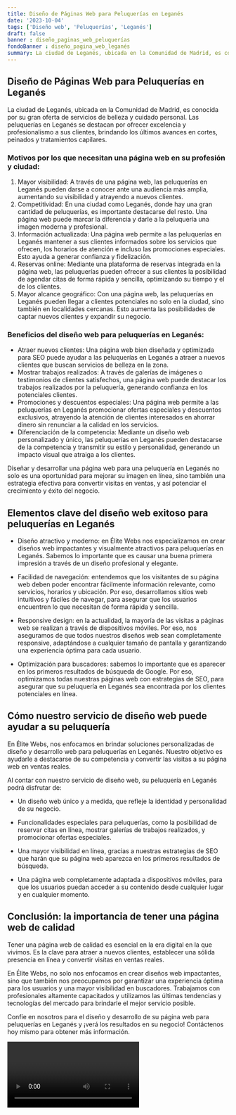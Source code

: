 ```yaml
---
title: Diseño de Páginas Web para Peluquerías en Leganés
date: '2023-10-04'
tags: ['Diseño web', 'Peluquerías', 'Leganés']
draft: false
banner : diseño_paginas_web_peluquerías
fondoBanner : diseño_pagina_web_leganés
summary: La ciudad de Leganés, ubicada en la Comunidad de Madrid, es conocida por su gran oferta de servicios de belleza y cuidado personal. Las peluquerías en Leganés se destacan por ofrecer excelencia y profesionalismo a sus clientes, brindando los últimos avances en cortes, peinados y tratamientos capilares.
---
```


## Diseño de Páginas Web para Peluquerías en Leganés

La ciudad de Leganés, ubicada en la Comunidad de Madrid, es conocida por su gran oferta de servicios de belleza y cuidado personal. Las peluquerías en Leganés se destacan por ofrecer excelencia y profesionalismo a sus clientes, brindando los últimos avances en cortes, peinados y tratamientos capilares.

### Motivos por los que necesitan una página web en su profesión y ciudad:
1. Mayor visibilidad: A través de una página web, las peluquerías en Leganés pueden darse a conocer ante una audiencia más amplia, aumentando su visibilidad y atrayendo a nuevos clientes.
2. Competitividad: En una ciudad como Leganés, donde hay una gran cantidad de peluquerías, es importante destacarse del resto. Una página web puede marcar la diferencia y darle a la peluquería una imagen moderna y profesional.
3. Información actualizada: Una página web permite a las peluquerías en Leganés mantener a sus clientes informados sobre los servicios que ofrecen, los horarios de atención e incluso las promociones especiales. Esto ayuda a generar confianza y fidelización.
4. Reservas online: Mediante una plataforma de reservas integrada en la página web, las peluquerías pueden ofrecer a sus clientes la posibilidad de agendar citas de forma rápida y sencilla, optimizando su tiempo y el de los clientes.
5. Mayor alcance geográfico: Con una página web, las peluquerías en Leganés pueden llegar a clientes potenciales no solo en la ciudad, sino también en localidades cercanas. Esto aumenta las posibilidades de captar nuevos clientes y expandir su negocio.

### Beneficios del diseño web para peluquerías en Leganés:
- Atraer nuevos clientes: Una página web bien diseñada y optimizada para SEO puede ayudar a las peluquerías en Leganés a atraer a nuevos clientes que buscan servicios de belleza en la zona.
- Mostrar trabajos realizados: A través de galerías de imágenes o testimonios de clientes satisfechos, una página web puede destacar los trabajos realizados por la peluquería, generando confianza en los potenciales clientes.
- Promociones y descuentos especiales: Una página web permite a las peluquerías en Leganés promocionar ofertas especiales y descuentos exclusivos, atrayendo la atención de clientes interesados en ahorrar dinero sin renunciar a la calidad en los servicios.
- Diferenciación de la competencia: Mediante un diseño web personalizado y único, las peluquerías en Leganés pueden destacarse de la competencia y transmitir su estilo y personalidad, generando un impacto visual que atraiga a los clientes.

Diseñar y desarrollar una página web para una peluquería en Leganés no solo es una oportunidad para mejorar su imagen en línea, sino también una estrategia efectiva para convertir visitas en ventas, y así potenciar el crecimiento y éxito del negocio.

<GifSeo />

<Cta />

## Elementos clave del diseño web exitoso para peluquerías en Leganés

- Diseño atractivo y moderno: en Élite Webs nos especializamos en crear diseños web impactantes y visualmente atractivos para peluquerías en Leganés. Sabemos lo importante que es causar una buena primera impresión a través de un diseño profesional y elegante.

- Facilidad de navegación: entendemos que los visitantes de su página web deben poder encontrar fácilmente información relevante, como servicios, horarios y ubicación. Por eso, desarrollamos sitios web intuitivos y fáciles de navegar, para asegurar que los usuarios encuentren lo que necesitan de forma rápida y sencilla.

- Responsive design: en la actualidad, la mayoría de las visitas a páginas web se realizan a través de dispositivos móviles. Por eso, nos aseguramos de que todos nuestros diseños web sean completamente responsive, adaptándose a cualquier tamaño de pantalla y garantizando una experiencia óptima para cada usuario.

- Optimización para buscadores: sabemos lo importante que es aparecer en los primeros resultados de búsqueda de Google. Por eso, optimizamos todas nuestras páginas web con estrategias de SEO, para asegurar que su peluquería en Leganés sea encontrada por los clientes potenciales en línea.

## Cómo nuestro servicio de diseño web puede ayudar a su peluquería

En Élite Webs, nos enfocamos en brindar soluciones personalizadas de diseño y desarrollo web para peluquerías en Leganés. Nuestro objetivo es ayudarle a destacarse de su competencia y convertir las visitas a su página web en ventas reales.

Al contar con nuestro servicio de diseño web, su peluquería en Leganés podrá disfrutar de:

- Un diseño web único y a medida, que refleje la identidad y personalidad de su negocio.

- Funcionalidades especiales para peluquerías, como la posibilidad de reservar citas en línea, mostrar galerías de trabajos realizados, y promocionar ofertas especiales.

- Una mayor visibilidad en línea, gracias a nuestras estrategias de SEO que harán que su página web aparezca en los primeros resultados de búsqueda.

- Una página web completamente adaptada a dispositivos móviles, para que los usuarios puedan acceder a su contenido desde cualquier lugar y en cualquier momento.

## Conclusión: la importancia de tener una página web de calidad

Tener una página web de calidad es esencial en la era digital en la que vivimos. Es la clave para atraer a nuevos clientes, establecer una sólida presencia en línea y convertir visitas en ventas reales.

En Élite Webs, no solo nos enfocamos en crear diseños web impactantes, sino que también nos preocupamos por garantizar una experiencia óptima para los usuarios y una mayor visibilidad en buscadores. Trabajamos con profesionales altamente capacitados y utilizamos las últimas tendencias y tecnologías del mercado para brindarle el mejor servicio posible.

Confíe en nosotros para el diseño y desarrollo de su página web para peluquerías en Leganés y ¡verá los resultados en su negocio! Contáctenos hoy mismo para obtener más información.

<Video />

<CtaBot job='Peluquerías' city='Leganés'/>

<Gmaps query='Leganés+españa+maps' />